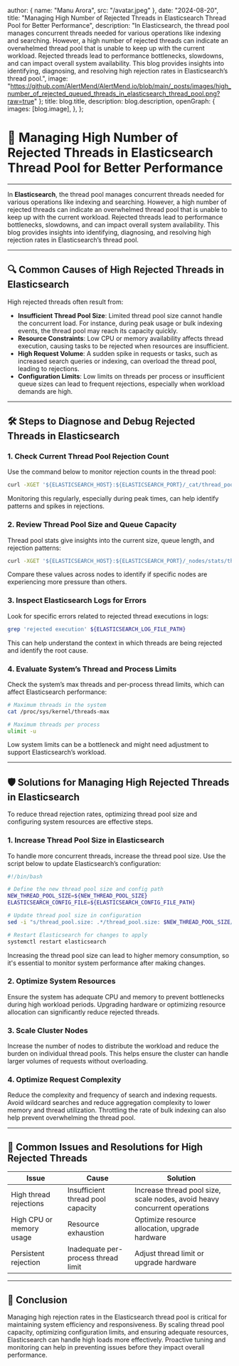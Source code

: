 
  author: { name: "Manu Arora", src: "/avatar.jpeg" },
  date: "2024-08-20",
  title: "Managing High Number of Rejected Threads in Elasticsearch Thread Pool for Better Performance",
  description: "In Elasticsearch, the thread pool manages concurrent threads needed for various operations like indexing and searching. However, a high number of rejected threads can indicate an overwhelmed thread pool that is unable to keep up with the current workload. Rejected threads lead to performance bottlenecks, slowdowns, and can impact overall system availability. This blog provides insights into identifying, diagnosing, and resolving high rejection rates in Elasticsearch’s thread pool.",
  image: "https://github.com/AlertMend/AlertMend.io/blob/main/_posts/images/high_number_of_rejected_queued_threads_in_elasticsearch_thread_pool.png?raw=true"
};
  title: blog.title,
  description: blog.description,
  openGraph: {
    images: [blog.image],
  },
};


# 🚀 **Managing High Number of Rejected Threads in Elasticsearch Thread Pool for Better Performance**
---

In **Elasticsearch**, the thread pool manages concurrent threads needed for various operations like indexing and searching. However, a high number of rejected threads can indicate an overwhelmed thread pool that is unable to keep up with the current workload. Rejected threads lead to performance bottlenecks, slowdowns, and can impact overall system availability. This blog provides insights into identifying, diagnosing, and resolving high rejection rates in Elasticsearch’s thread pool.

---

## 🔍 **Common Causes of High Rejected Threads in Elasticsearch**

High rejected threads often result from:
- **Insufficient Thread Pool Size**: Limited thread pool size cannot handle the concurrent load. For instance, during peak usage or bulk indexing events, the thread pool may reach its capacity quickly.
- **Resource Constraints**: Low CPU or memory availability affects thread execution, causing tasks to be rejected when resources are insufficient.
- **High Request Volume**: A sudden spike in requests or tasks, such as increased search queries or indexing, can overload the thread pool, leading to rejections.
- **Configuration Limits**: Low limits on threads per process or insufficient queue sizes can lead to frequent rejections, especially when workload demands are high.

---

## 🛠️ **Steps to Diagnose and Debug Rejected Threads in Elasticsearch**

### 1. **Check Current Thread Pool Rejection Count**
Use the command below to monitor rejection counts in the thread pool:
```bash
curl -XGET '${ELASTICSEARCH_HOST}:${ELASTICSEARCH_PORT}/_cat/thread_pool?v&h=name,rejected'
```
Monitoring this regularly, especially during peak times, can help identify patterns and spikes in rejections.

### 2. **Review Thread Pool Size and Queue Capacity**
Thread pool stats give insights into the current size, queue length, and rejection patterns:
```bash
curl -XGET '${ELASTICSEARCH_HOST}:${ELASTICSEARCH_PORT}/_nodes/stats/thread_pool?pretty'
```
Compare these values across nodes to identify if specific nodes are experiencing more pressure than others.

### 3. **Inspect Elasticsearch Logs for Errors**
Look for specific errors related to rejected thread executions in logs:
```bash
grep 'rejected execution' ${ELASTICSEARCH_LOG_FILE_PATH}
```
This can help understand the context in which threads are being rejected and identify the root cause.

### 4. **Evaluate System’s Thread and Process Limits**
Check the system’s max threads and per-process thread limits, which can affect Elasticsearch performance:
```bash
# Maximum threads in the system
cat /proc/sys/kernel/threads-max

# Maximum threads per process
ulimit -u
```
Low system limits can be a bottleneck and might need adjustment to support Elasticsearch’s workload.

---

## 🛡️ **Solutions for Managing High Rejected Threads in Elasticsearch**

To reduce thread rejection rates, optimizing thread pool size and configuring system resources are effective steps.

### 1. **Increase Thread Pool Size in Elasticsearch**

To handle more concurrent threads, increase the thread pool size. Use the script below to update Elasticsearch’s configuration:
```bash
#!/bin/bash

# Define the new thread pool size and config path
NEW_THREAD_POOL_SIZE=${NEW_THREAD_POOL_SIZE}
ELASTICSEARCH_CONFIG_FILE=${ELASTICSEARCH_CONFIG_FILE_PATH}

# Update thread pool size in configuration
sed -i "s/thread_pool.size: .*/thread_pool.size: $NEW_THREAD_POOL_SIZE/g" $ELASTICSEARCH_CONFIG_FILE

# Restart Elasticsearch for changes to apply
systemctl restart elasticsearch
```
Increasing the thread pool size can lead to higher memory consumption, so it's essential to monitor system performance after making changes.

### 2. **Optimize System Resources**
Ensure the system has adequate CPU and memory to prevent bottlenecks during high workload periods. Upgrading hardware or optimizing resource allocation can significantly reduce rejected threads.

### 3. **Scale Cluster Nodes**
Increase the number of nodes to distribute the workload and reduce the burden on individual thread pools. This helps ensure the cluster can handle larger volumes of requests without overloading.

### 4. **Optimize Request Complexity**
Reduce the complexity and frequency of search and indexing requests. Avoid wildcard searches and reduce aggregation complexity to lower memory and thread utilization. Throttling the rate of bulk indexing can also help prevent overwhelming the thread pool.

---

## 🔄 **Common Issues and Resolutions for High Rejected Threads**

| **Issue**                | **Cause**                           | **Solution**                                   |
|--------------------------|-------------------------------------|------------------------------------------------|
| High thread rejections   | Insufficient thread pool capacity   | Increase thread pool size, scale nodes, avoid heavy concurrent operations |
| High CPU or memory usage | Resource exhaustion                | Optimize resource allocation, upgrade hardware  |
| Persistent rejection     | Inadequate per-process thread limit | Adjust thread limit or upgrade hardware        |

---

## 🚀 **Conclusion**

Managing high rejection rates in the Elasticsearch thread pool is critical for maintaining system efficiency and responsiveness. By scaling thread pool capacity, optimizing configuration limits, and ensuring adequate resources, Elasticsearch can handle high loads more effectively. Proactive tuning and monitoring can help in preventing issues before they impact overall performance.

